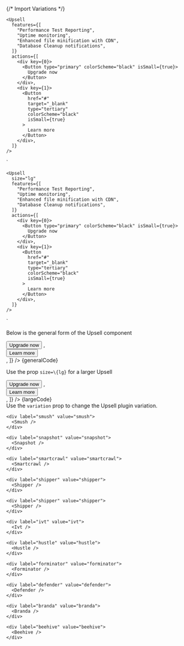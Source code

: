 
{/* Import Variations */}


    <Upsell
      features={[
        "Performance Test Reporting",
        "Uptime monitoring",
        "Enhanced file minification with CDN",
        "Database Cleanup notifications",
      ]}
      actions={[
        <div key={0}>
          <Button type="primary" colorScheme="black" isSmall={true}>
            Upgrade now
          </Button>
        </div>,
        <div key={1}>
          <Button
            href="#"
            target="_blank"
            type="tertiary"
            colorScheme="black"
            isSmall={true}
          >
            Learn more
          </Button>
        </div>,
      ]}
    />
`

    <Upsell
      size="lg"
      features={[
        "Performance Test Reporting",
        "Uptime monitoring",
        "Enhanced file minification with CDN",
        "Database Cleanup notifications",
      ]}
      actions={[
        <div key={0}>
          <Button type="primary" colorScheme="black" isSmall={true}>
            Upgrade now
          </Button>
        </div>,
        <div key={1}>
          <Button
            href="#"
            target="_blank"
            type="tertiary"
            colorScheme="black"
            isSmall={true}
          >
            Learn more
          </Button>
        </div>,
      ]}
    />
`

<Section contained={true} style={{ paddingTop: 30 }}>
  <p>Below is the general form of the Upsell component</p>

  <Preview wrapper={true}>
    <Upsell
      features={[
				"Performance Test Reporting",
				"Uptime monitoring",
				"Enhanced file minification with CDN",
				"Database Cleanup notifications",
			]}
      actions={[
				<div key={0}>
					<Button type="primary" colorScheme="black" isSmall={true}>
						Upgrade now
					</Button>
				</div>,
				<div key={1}>
					<Button
						href="#"
						target="_blank"
						type="tertiary"
						colorScheme="black"
						isSmall={true}
					>
						Learn more
					</Button>
				</div>,
			]}
    />
  </Preview>

  <Snippet language="js">
    {generalCode}
  </Snippet>
</Section>

<Section title="Large Size" contained={true} style={{ paddingTop: 30 }}>
  <p>Use the prop <Code small={true}>size=\{lg}</Code> for a larger Upsell</p>

  <Preview wrapper={true}>
    <Upsell
      size="lg"
      features={[
				"Performance Test Reporting",
				"Uptime monitoring",
				"Enhanced file minification with CDN",
				"Database Cleanup notifications",
			]}
      actions={[
				<div key={0}>
					<Button type="primary" colorScheme="black" isSmall={true}>
						Upgrade now
					</Button>
				</div>,
				<div key={1}>
					<Button
						href="#"
						target="_blank"
						type="tertiary"
						colorScheme="black"
						isSmall={true}
					>
						Learn more
					</Button>
				</div>,
			]}
    />
  </Preview>

  <Snippet language="js">
    {largeCode}
  </Snippet>
</Section>

<Section title="Variations" style={{ paddingTop: 0 }}>
  Use the <Code small={true}>variation</Code> prop to change the Upsell plugin
  variation.

  <Switcher>
    <div label="hummingbird" value="hummingbird">
      <Hummingbird />
    </div>

    <div label="smush" value="smush">
      <Smush />
    </div>

    <div label="snapshot" value="snapshot">
      <Snapshot />
    </div>

    <div label="smartcrawl" value="smartcrawl">
      <Smartcrawl />
    </div>

    <div label="shipper" value="shipper">
      <Shipper />
    </div>

    <div label="shipper" value="shipper">
      <Shipper />
    </div>

    <div label="ivt" value="ivt">
      <Ivt />
    </div>

    <div label="hustle" value="hustle">
      <Hustle />
    </div>

    <div label="forminator" value="forminator">
      <Forminator />
    </div>

    <div label="defender" value="defender">
      <Defender />
    </div>

    <div label="branda" value="branda">
      <Branda />
    </div>

    <div label="beehive" value="beehive">
      <Beehive />
    </div>
  </Switcher>
</Section>
